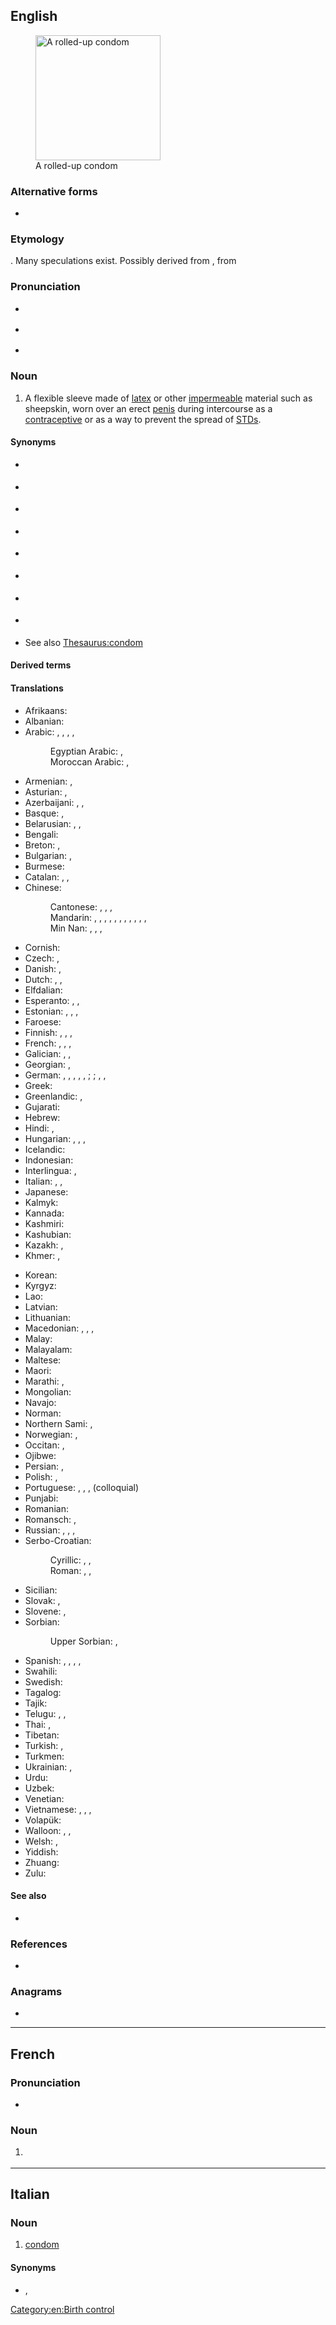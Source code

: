 {{also|Condom}}
==English==
{{wikipedia}}
[[File:Condom rolled.jpg|200px|thumb|right|A rolled-up condom]]

===Alternative forms===
* {{l|en|condum}}

===Etymology===
{{unk|en}}. Many speculations exist. Possibly derived from {{cog|it|guantone}}, from {{m|it|guanto||a glove}}

===Pronunciation===
* {{a|UK}} {{IPA|en|/ˈkɒn.dɒm/|/ˈkɒn.dəm/}}
* {{a|US}} {{IPA|en|/ˈkɑn.dəm/|/ˈkʌn.dəm/}}
* {{audio|en|en-us-condom.ogg|Audio (US)}}

===Noun===
{{en-noun}}

# A flexible sleeve made of [[latex]] or other [[impermeable]] material such as sheepskin, worn over an erect [[penis]] during intercourse as a [[contraceptive]] or as a way to prevent the spread of [[STD]]s.

====Synonyms====
{{top2}}
* {{l|en|dinger}} {{qualifier|Australian slang}}<!--haven't heard this since I was a kid though-->
* {{l|en|franger}} {{qualifier|Australian slang}}
* {{l|en|French letter}} {{qualifier|UK}}
* {{l|en|johnny}} {{qualifier|UK slang}}
{{mid2}}
* {{l|en|rubber}} {{qualifier|US slang}}
* {{l|en|raincoat}} {{qualifier|slang}}
* {{l|en|protection}} {{qualifier|euphemism}}
* {{l|en|jimmy hat}} {{qualifier|slang}}
{{bottom}}
* See also [[Thesaurus:condom]]

====Derived terms====
{{der3|en|condomed|condomize|condomless|condomlike|female condom}}

====Translations====
{{trans-top|flexible sleeve worn on the penis}}
* Afrikaans: {{t+|af|kondoom}}
* Albanian: {{t|sq|prezervativ|m}}
* Arabic: {{t|ar|عَازِل ذَكَرِيّ|m}}, {{t|ar|وَاقٍ ذَكَرِيّ|m}}, {{t|ar|كُونْدُوم|m}}, {{t|ar|كَانْدُوم|m}} {{qualifier|colloquial|dialectal}}, {{t|ar|عَازِل طِبِّيّ|m}}
*: Egyptian Arabic: {{t|arz|كوندوم|m|tr=kondom}}, {{t|arz|كاندوم|m|tr=kandom}}
*: Moroccan Arabic: {{t|ary|جلدة|f|tr=jalda}}, {{t|ary|واقي|m|tr=wāqi}}
* Armenian: {{t+|hy|պահպանակ}}, {{t|hy|գանդոն}} {{qualifier|vulgar}}
* Asturian: {{t|ast|condón|m}}, {{t|ast|preservativu|m}}
* Azerbaijani: {{t|az|prezervativ}}, {{t|az|kondom}}, {{t|az|qoruyucu}}
* Basque: {{t|eu|kondoi}}, {{t|eu|preserbatibo}}
* Belarusian: {{t|be|прэзерваты́ў|m}}, {{t|be|кандо́м|m}}, {{t|be|начэ́пнік|m}}
* Bengali: {{t|bn|কন্ডম}}
* Breton: {{t|br|stevell|f}}, {{t+|br|tog|m}}
* Bulgarian: {{t+|bg|кондо́м|m}}, {{t+|bg|презервати́в|m}}
* Burmese: {{t|my|ကွန်ဒုံး}}
* Catalan: {{t+|ca|preservatiu|m}}, {{t+|ca|condó|m}}, {{t|ca|condom|m}}
* Chinese:
*: Cantonese: {{t|yue|避孕套|tr=bei6 jan6 tou3}}, {{t|yue|安全套|tr=on1 cyun4 tou3}}, {{t|yue|如意套|tr=jyu4 ji3 tou3}} {{qualifier|Singapore, Malaysia}}, {{t|yue|套|tr=tou3}} {{qualifier|colloquial}}
*: Mandarin: {{t+|cmn|避孕套|tr=bìyùntào}}, {{t+|cmn|安全套|tr=ānquántào}}, {{t+|cmn|保險套}}, {{t+|cmn|保险套|tr=bǎoxiǎntào}}, {{t+|cmn|衛生套}}, {{t+|cmn|卫生套|tr=wèishēngtào}}, {{t+|cmn|陰莖套}}, {{t+|cmn|阴茎套|tr=yīnjīngtào}}, {{t|cmn|如意套|tr=rúyìtào}} {{qualifier|Singapore & Malaysia}}, {{t+|cmn|套兒}}, {{t+|cmn|套儿|tr=tàor}} {{qualifier|colloquial}}, {{t+|cmn|套套|tr=tàotao}} {{qualifier|colloquial}}
*: Min Nan: {{t|nan|保險套}}, {{t|nan|保险套|tr=pó-hiám-thò}}, {{t|nan|sak-khù}}, {{t|nan|sak-khuh}}
* Cornish: {{t|kw|kondom|m}}
* Czech: {{t+|cs|kondom|m}}, {{t|cs|prezervativ|m}}
* Danish: {{t+|da|kondom}}, {{t|da|præservativ}}
* Dutch: {{t+|nl|condoom|m}}, {{t|nl|capotje|n}}, {{t+|nl|regenjasje|n}} {{qualifier|jocular}}
* Elfdalian: {{t|ovd|tjytågummi|n}}
* Esperanto: {{t|eo|kondomo}}, {{t|eo|preventilo}}, {{t|eo|penisingo}}
* Estonian: {{t+|et|kondoom}}, {{t|et|preservatiiv}}, {{t|et|kumm}} {{qualifier|slang}}, {{t|et|kandoss}} {{qualifier|slang}}
* Faroese: {{t|fo|hít|f}}
* Finnish: {{t+|fi|kondomi}}, {{t+|fi|kortsu}} {{qualifier|colloquial}}, {{t+|fi|kumi}} {{qualifier|colloquial}}, {{t+|fi|spärdäri}}
* French: {{t+|fr|préservatif|m}}, {{t+|fr|capote anglaise|f}}, {{t+|fr|capote|f}} {{qualifier|informal}}, {{t+|fr|condom|m}} {{qualifier|Quebec}}
* Galician: {{t+|gl|preservativo|m}}, {{t+|gl|condón|m}} {{qualifier|colloquial}}, {{t|gl|profiláctico|m}}
* Georgian: {{t|ka|პრეზერვატივი}}, {{t|ka|განდონი}} {{qualifier|vulgar}}
* German: {{t+|de|Präservativ|n}}, {{t+|de|Kondom|n}}, {{t+|de|Präser|m}}, {{t+|de|Pariser|m}}, {{t+|de|Gummi|n}} {{qualifier|colloquial}}, {{t|de|Fuffz´cher|?}} {{qualifier|East German|colloquial}}; {{t|de|Puderdose|f}} {{qualifier|Austria|colloquial}} {{g|f}}; {{t|de|Verhüterli|?}} {{qualifier|Switzerland|colloquial}}, {{t|de|Ficktüte|f}} {{qualifier|vulgar}}, {{t|de|Nahkampfsocke|f}} {{qualifier|slang}}
* Greek: {{t+|el|προφυλακτικό|n}}
* Greenlandic: {{t|kl|kondomi}}, {{t|kl|usuup-puua}}
* Gujarati: {{t|gu|નિરોધ|m}}
* Hebrew: {{t+|he|קוֹנְדּוֹם|m|tr=kondóm}}
* Hindi: {{t+|hi|निरोध|m}}, {{t+|hi|कंडोम|?}}
* Hungarian: {{t+|hu|óvszer}}, {{t+|hu|kondom}}, {{t|hu|koton}} {{qualifier|colloquial}}, {{t+|hu|gumi}} {{qualifier|colloquial}}
* Icelandic: {{t+|is|smokkur|m}}
* Indonesian: {{t+|id|kondom}}
* Interlingua: {{t|ia|preservativo}}, {{t|ia|condom}}
* Italian: {{t+|it|preservativo|m}}, {{t+|it|profilattico|m}}, {{t+|it|condom|m}}
* Japanese: {{t+|ja|コンドーム|tr=kondōmu}}
* Kalmyk: {{t|xal|белгвч}}
* Kannada: {{t|kn|ಕಾಂಡಮ್}}
* Kashmiri: {{t|ks|कंडोम}}
* Kashubian: {{t|csb|prezerwatiwa|f}}
* Kazakh: {{t|kk|үрпекқап}}, {{t|kk|мүшеқап}}
* Khmer: {{t|km|ស្រោមក្ត|tr=sraom kdɑɑ}}, {{t|km|អាវភ្លៀង|tr=aav pliəng}}
{{trans-mid}}
* Korean: {{t+|ko|콘돔}}
* Kyrgyz: {{t|ky|презерватив}}
* Lao: {{t|lo|ຖົງຢາງ}}
* Latvian: {{t|lv|prezervatīvs|m}}
* Lithuanian: {{t|lt|prezervatyvas|m}}
* Macedonian: {{t|mk|кондо́м|m}}, {{t|mk|презервати́в|m}}, {{t|mk|курто́н|m}} {{qualifier|vulgar}}, {{t|mk|накурник|m}}
* Malay: {{t|ms|kondom}}
* Malayalam: {{t+|ml|ഉറ}}
* Maltese: {{t|mt|kondo}}
* Maori: {{t|mi|pūkoro ure}}
* Marathi: {{t|mr|निरोध}}, {{t|mr|कॉन्डोम}}
* Mongolian: {{t+|mn|бэлгэвч}}
* Navajo: {{t|nv|akááʼ ałtsoozígíí}}
* Norman: {{t|nrf|capote|f}}
* Northern Sami: {{t|se|kondoma}}, {{t|se|gumme}}
* Norwegian: {{t|no|kondom|m|n}}, {{t|no|gummi|m|n}} {{qualifier|slang}}
* Occitan: {{t|oc|preservatiu|m}}, {{t|oc|condòm|m}}
* Ojibwe: {{t|oj|biindaʼoojigan}}
* Persian: {{t+|fa|کاپوت|tr=kâput}}, {{t+|fa|کاندوم|tr=kândom}}
* Polish: {{t+|pl|prezerwatywa|f}}, {{t+|pl|kondom|m}} {{qualifier|outdated}}
* Portuguese: {{t+|pt|preservativo|m}}, {{t+|pt|camisa-de-vênus|f}}, {{t+|pt|camisinha|f}}, {{t+|pt|capa|f}} (colloquial)
* Punjabi: {{t|pa|ਨਿਰੋਧ|m}}
* Romanian: {{t+|ro|prezervativ|n}}
* Romansch: {{t|rm|condom|m}}, {{t|rm|preservativ|m}}
* Russian: {{t+|ru|презервати́в|m}}, {{t+|ru|кондо́м|m}} {{qualifier|rare}}, {{t+|ru|гондо́н|m}} {{qualifier|vulgar}}, {{t+|ru|резинка|f}} {{qualifier|colloquial}}
* Serbo-Croatian:
*: Cyrillic: {{t|sh|ко̀ндо̄м|m}}, {{t|sh|презерва̀тӣв|m}}, {{t|sh|го̀лдӯн|m}} {{qualifier|colloquial}}
*: Roman: {{t+|sh|kòndōm|m}}, {{t+|sh|prezervàtīv|m}}, {{t|sh|gòldūn|m}} {{qualifier|colloquial}}
* Sicilian: {{t|scn|prisirvativu|m}}
* Slovak: {{t|sk|prezervatív|m}}, {{t|sk|kondóm|m}}
* Slovene: {{t+|sl|kondọ̑m|m}}, {{t|sl|prezervativ|m}}
* Sorbian:
*: Upper Sorbian: {{t|hsb|kondom|m}}, {{t|hsb|prezerwatiw|m}}
* Spanish: {{t+|es|preservativo|m}}, {{t+|es|condón|m}}, {{t+|es|profiláctico|f}}, {{t+|es|goma|f}}, {{t+|es|forro}} {{qualifier|Argentina}}
* Swahili: {{t+|sw|kondomu|9/10}}
* Swedish: {{t+|sv|kondom|c}}
* Tagalog: {{t|tl|kondon}}
* Tajik: {{t|tg|презерватив}}
* Telugu: {{t|te|కండోం}}, {{t+|te|తొడుగు}}, {{t|te|నిరోధ్}}
* Thai: {{t+|th|ถุงยางอนามัย}}, {{t+|th|ถุงยาง}}
* Tibetan: {{t|bo|སྲུང་ཤུབས}}
* Turkish: {{t+|tr|prezervatif}}, {{t+|tr|kondom}}
* Turkmen: {{t|tk|prezerwatiw}}
* Ukrainian: {{t|uk|презервати́в|m}}, {{t|uk|кондо́м|m}}
* Urdu: {{t|ur|کنڈوم|?|tr=kaṇḍom}}
* Uzbek: {{t|uz|prezervativ}}
* Venetian: {{t+|vec|goldon|m}}
* Vietnamese: {{t+|vi|bao cao su}}, {{t|vi|bao dương vật}}, {{t|vi|túi cao su}}, {{t+|vi|áo mưa}}
* Volapük: {{t|vo|tagrodaslivil}}
* Walloon: {{t+|wa|capote inglesse|f}}, {{t+|wa|capote|f}}, {{t|wa|cabounete|f}}
* Welsh: {{t+|cy|condom|m}}, {{t|cy|sach ddyrnu|f}}
* Yiddish: {{t|yi|קאַנדאַם|m}}
* Zhuang: {{t|za|ancienzdauq}}
* Zulu: {{t-needed|zu}}
{{trans-bottom}}

====See also====
* {{pedialite}}

===References===
* {{R:BBS}}

===Anagrams===
* {{anagrams|en|a=cdmnoo|McOndo|mod con}}

[[Category:en:Birth control]]

----

==French==

===Pronunciation===
* {{fr-IPA}}

===Noun===
{{fr-noun|m}}

# {{lb|fr|Quebec}} {{l|en|condom}}

----

==Italian==

===Noun===
{{it-noun|m|-}}

# [[condom#English|condom]]

====Synonyms====
* {{l|it|preservativo}}, {{l|it|profilattico}}